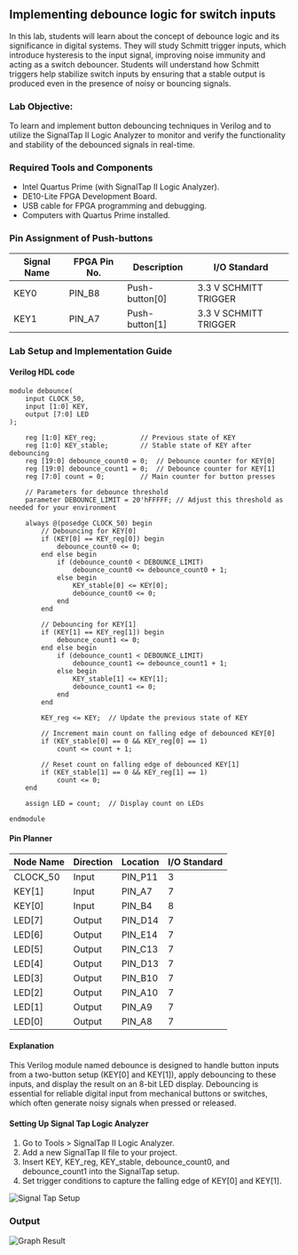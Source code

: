 ## Implementing debounce logic for switch inputs

In this lab, students will learn about the concept of debounce logic and its significance in digital systems. They will study Schmitt trigger inputs, which introduce hysteresis to the input signal, improving noise immunity and acting as a switch debouncer. Students will understand how Schmitt triggers help stabilize switch inputs by ensuring that a stable output is produced even in the presence of noisy or bouncing signals.

### Lab Objective:
To learn and implement button debouncing techniques in Verilog and to utilize the SignalTap II Logic Analyzer to monitor and verify the functionality and stability of the debounced signals in real-time.

### Required Tools and Components
- Intel Quartus Prime (with SignalTap II Logic Analyzer).
- DE10-Lite FPGA Development Board.
- USB cable for FPGA programming and debugging.
- Computers with Quartus Prime installed.


###  Pin Assignment of Push-buttons
| Signal Name | FPGA Pin No. | Description      | I/O Standard |
|-------------|--------------|------------------| ------------------|
| KEY0        | PIN_B8       | Push-button[0]  | 3.3 V SCHMITT TRIGGER |
| KEY1        | PIN_A7       | Push-button[1]  | 3.3 V SCHMITT TRIGGER |

### Lab Setup and Implementation Guide

#### Verilog HDL code
```
module debounce(
    input CLOCK_50,
    input [1:0] KEY,
    output [7:0] LED
);

    reg [1:0] KEY_reg;           // Previous state of KEY
    reg [1:0] KEY_stable;        // Stable state of KEY after debouncing
    reg [19:0] debounce_count0 = 0;  // Debounce counter for KEY[0]
    reg [19:0] debounce_count1 = 0;  // Debounce counter for KEY[1]
    reg [7:0] count = 0;         // Main counter for button presses

    // Parameters for debounce threshold
    parameter DEBOUNCE_LIMIT = 20'hFFFFF; // Adjust this threshold as needed for your environment

    always @(posedge CLOCK_50) begin
        // Debouncing for KEY[0]
        if (KEY[0] == KEY_reg[0]) begin
            debounce_count0 <= 0;
        end else begin
            if (debounce_count0 < DEBOUNCE_LIMIT)
                debounce_count0 <= debounce_count0 + 1;
            else begin
                KEY_stable[0] <= KEY[0];
                debounce_count0 <= 0;
            end
        end

        // Debouncing for KEY[1]
        if (KEY[1] == KEY_reg[1]) begin
            debounce_count1 <= 0;
        end else begin
            if (debounce_count1 < DEBOUNCE_LIMIT)
                debounce_count1 <= debounce_count1 + 1;
            else begin
                KEY_stable[1] <= KEY[1];
                debounce_count1 <= 0;
            end
        end

        KEY_reg <= KEY;  // Update the previous state of KEY

        // Increment main count on falling edge of debounced KEY[0]
        if (KEY_stable[0] == 0 && KEY_reg[0] == 1)
            count <= count + 1;

        // Reset count on falling edge of debounced KEY[1]
        if (KEY_stable[1] == 0 && KEY_reg[1] == 1)
            count <= 0;
    end

    assign LED = count;  // Display count on LEDs

endmodule

```

#### Pin Planner

| Node Name | Direction | Location | I/O Standard |
|-----------|-----------|----------|--------------|
| CLOCK_50  | Input     | PIN_P11  | 3            |
| KEY[1]    | Input     | PIN_A7   | 7            |
| KEY[0]    | Input     | PIN_B4   | 8            |
| LED[7]    | Output    | PIN_D14  | 7            |
| LED[6]    | Output    | PIN_E14  | 7            |
| LED[5]    | Output    | PIN_C13  | 7            |
| LED[4]    | Output    | PIN_D13  | 7            |
| LED[3]    | Output    | PIN_B10  | 7            |
| LED[2]    | Output    | PIN_A10  | 7            |
| LED[1]    | Output    | PIN_A9   | 7            |
| LED[0]    | Output    | PIN_A8   | 7            |


#### Explanation 
This Verilog module named debounce is designed to handle button inputs from a two-button setup (KEY[0] and KEY[1]), apply debouncing to these inputs, and display the result on an 8-bit LED display. Debouncing is essential for reliable digital input from mechanical buttons or switches, which often generate noisy signals when pressed or released.


#### Setting Up Signal Tap Logic Analyzer
1. Go to Tools > SignalTap II Logic Analyzer.
2. Add a new SignalTap II file to your project.
3. Insert KEY, KEY_reg, KEY_stable, debounce_count0, and debounce_count1 into the SignalTap setup.
4. Set trigger conditions to capture the falling edge of KEY[0] and KEY[1].

![Signal Tap Setup](/lab_2/signal_tap_setup.png)


### Output
![Graph Result](/lab_2/graph.png)
